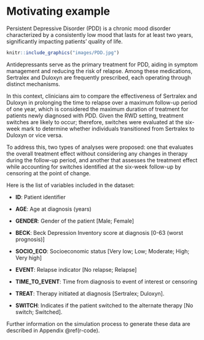 # Motivating example {#motivating-example}

Persistent Depressive Disorder (PDD) is a chronic mood disorder characterized by a consistently low mood that lasts for at least two years, significantly impacting patients' quality of life.

```r
knitr::include_graphics("images/PDD.jpg")
```

Antidepressants serve as the primary treatment for PDD, aiding in symptom management and reducing the risk of relapse. Among these medications, Sertralex and Duloxyn are frequently prescribed, each operating through distinct mechanisms.

In this context, clinicians aim to compare the effectiveness of Sertralex and Duloxyn in prolonging the time to relapse over a maximum follow-up period of one year, which is considered the maximum duration of treatment for patients newly diagnosed with PDD. Given the RWD setting, treatment switches are likely to occur; therefore, switches were evaluated at the six-week mark to determine whether individuals transitioned from Sertralex to Duloxyn or vice versa.

To address this, two types of analyses were proposed: one that evaluates the overall treatment effect without considering any changes in therapy during the follow-up period, and another that assesses the treatment effect while accounting for switches identified at the six-week follow-up by censoring at the point of change.

Here is the list of variables included in the dataset:

-   **ID**: Patient identifier

-   **AGE**: Age at diagnosis (years)

-   **GENDER**: Gender of the patient [Male; Female]

-   **BECK**: Beck Depression Inventory score at diagnosis [0-63 (worst prognosis)]

-   **SOCIO_ECO**: Socioeconomic status [Very low; Low; Moderate; High; Very high]

-   **EVENT**: Relapse indicator [No relapse; Relapse]

-   **TIME_TO_EVENT**: Time from diagnosis to event of interest or censoring

-   **TREAT**: Therapy initiated at diagnosis [Sertralex; Duloxyn].

-   **SWITCH**: Indicates if the patient switched to the alternate therapy [No switch; Switched].

Further information on the simulation process to generate these data are described in Appendix \@ref(r-code).
